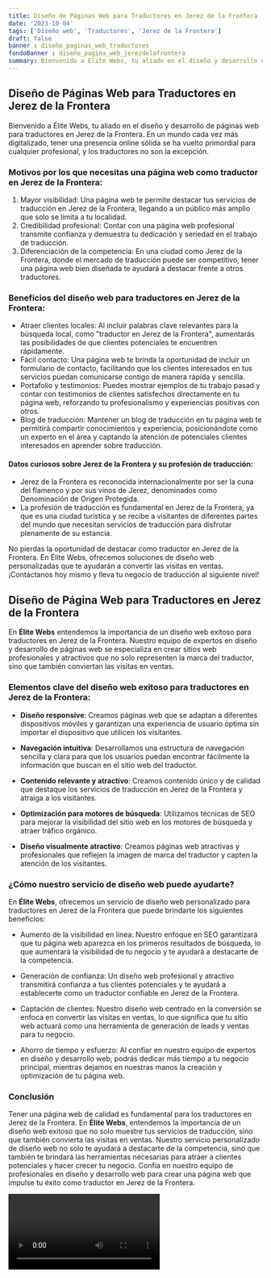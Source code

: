 ```yaml
---
title: Diseño de Páginas Web para Traductores en Jerez de la Frontera
date: '2023-10-04'
tags: ['Diseño web', 'Traductores', 'Jerez de la Frontera']
draft: false
banner : diseño_paginas_web_traductores
fondoBanner : diseño_pagina_web_jerezdelafrontera
summary: Bienvenido a Élite Webs, tu aliado en el diseño y desarrollo de páginas web para traductores en Jerez de la Frontera. En un mundo cada vez más digitalizado, tener una presencia online sólida se ha vuelto primordial para cualquier profesional, y los traductores no son la excepción.
---
```


## Diseño de Páginas Web para Traductores en Jerez de la Frontera

Bienvenido a Élite Webs, tu aliado en el diseño y desarrollo de páginas web para traductores en Jerez de la Frontera. En un mundo cada vez más digitalizado, tener una presencia online sólida se ha vuelto primordial para cualquier profesional, y los traductores no son la excepción.

### Motivos por los que necesitas una página web como traductor en Jerez de la Frontera:
1. Mayor visibilidad: Una página web te permite destacar tus servicios de traducción en Jerez de la Frontera, llegando a un público más amplio que solo se limita a tu localidad.
2. Credibilidad profesional: Contar con una página web profesional transmite confianza y demuestra tu dedicación y seriedad en el trabajo de traducción.
3. Diferenciación de la competencia: En una ciudad como Jerez de la Frontera, donde el mercado de traducción puede ser competitivo, tener una página web bien diseñada te ayudará a destacar frente a otros traductores.

### Beneficios del diseño web para traductores en Jerez de la Frontera:
- Atraer clientes locales: Al incluir palabras clave relevantes para la búsqueda local, como "traductor en Jerez de la Frontera", aumentarás las posibilidades de que clientes potenciales te encuentren rápidamente.
- Fácil contacto: Una página web te brinda la oportunidad de incluir un formulario de contacto, facilitando que los clientes interesados en tus servicios puedan comunicarse contigo de manera rápida y sencilla.
- Portafolio y testimonios: Puedes mostrar ejemplos de tu trabajo pasad y contar con testimonios de clientes satisfechos directamente en tu página web, reforzando tu profesionalismo y experiencias positivas con otros.
- Blog de traducción: Mantener un blog de traducción en tu página web te permitirá compartir conocimientos y experiencia, posicionándote como un experto en el área y captando la atención de potenciales clientes interesados en aprender sobre traducción.

#### Datos curiosos sobre Jerez de la Frontera y su profesión de traducción:
- Jerez de la Frontera es reconocida internacionalmente por ser la cuna del flamenco y por sus vinos de Jerez, denominados como Denominación de Origen Protegida.
- La profesión de traducción es fundamental en Jerez de la Frontera, ya que es una ciudad turística y se recibe a visitantes de diferentes partes del mundo que necesitan servicios de traducción para disfrutar plenamente de su estancia.

No pierdas la oportunidad de destacar como traductor en Jerez de la Frontera. En Élite Webs, ofrecemos soluciones de diseño web personalizadas que te ayudarán a convertir las visitas en ventas. ¡Contáctanos hoy mismo y lleva tu negocio de traducción al siguiente nivel!

<GifSeo />

<Cta />

## Diseño de Página Web para Traductores en Jerez de la Frontera

En **Élite Webs** entendemos la importancia de un diseño web exitoso para traductores en Jerez de la Frontera. Nuestro equipo de expertos en diseño y desarrollo de páginas web se especializa en crear sitios web profesionales y atractivos que no solo representen la marca del traductor, sino que también conviertan las visitas en ventas.

### Elementos clave del diseño web exitoso para traductores en Jerez de la Frontera:

- **Diseño responsive**: Creamos páginas web que se adaptan a diferentes dispositivos móviles y garantizan una experiencia de usuario óptima sin importar el dispositivo que utilicen los visitantes.

- **Navegación intuitiva**: Desarrollamos una estructura de navegación sencilla y clara para que los usuarios puedan encontrar fácilmente la información que buscan en el sitio web del traductor.

- **Contenido relevante y atractivo**: Creamos contenido único y de calidad que destaque los servicios de traducción en Jerez de la Frontera y atraiga a los visitantes.

- **Optimización para motores de búsqueda**: Utilizamos técnicas de SEO para mejorar la visibilidad del sitio web en los motores de búsqueda y atraer tráfico orgánico.

- **Diseño visualmente atractivo**: Creamos páginas web atractivas y profesionales que reflejen la imagen de marca del traductor y capten la atención de los visitantes.

### ¿Cómo nuestro servicio de diseño web puede ayudarte?

En **Élite Webs**, ofrecemos un servicio de diseño web personalizado para traductores en Jerez de la Frontera que puede brindarte los siguientes beneficios:

- Aumento de la visibilidad en línea: Nuestro enfoque en SEO garantizará que tu página web aparezca en los primeros resultados de búsqueda, lo que aumentará la visibilidad de tu negocio y te ayudará a destacarte de la competencia.

- Generación de confianza: Un diseño web profesional y atractivo transmitirá confianza a tus clientes potenciales y te ayudará a establecerte como un traductor confiable en Jerez de la Frontera.

- Captación de clientes: Nuestro diseño web centrado en la conversión se enfoca en convertir las visitas en ventas, lo que significa que tu sitio web actuará como una herramienta de generación de leads y ventas para tu negocio.

- Ahorro de tiempo y esfuerzo: Al confiar en nuestro equipo de expertos en diseño y desarrollo web, podrás dedicar más tiempo a tu negocio principal, mientras dejamos en nuestras manos la creación y optimización de tu página web.

### Conclusión

Tener una página web de calidad es fundamental para los traductores en Jerez de la Frontera. En **Élite Webs**, entendemos la importancia de un diseño web exitoso que no solo muestre tus servicios de traducción, sino que también convierta las visitas en ventas. Nuestro servicio personalizado de diseño web no solo te ayudará a destacarte de la competencia, sino que también te brindará las herramientas necesarias para atraer a clientes potenciales y hacer crecer tu negocio. Confía en nuestro equipo de profesionales en diseño y desarrollo web para crear una página web que impulse tu éxito como traductor en Jerez de la Frontera.

<Video />

<CtaBot job='Traductores' city='Jerez de la Frontera'/>

<Gmaps query='Jerez de la Frontera+españa+maps' />